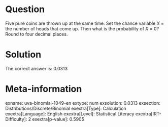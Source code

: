 Question
========

Five pure coins are thrown up at the same time. Set the chance variable *X* = the number of heads that come up. Then what is the probability of *X* = 0? Round to four decimal places.

Solution
========

The correct answer is: 0.0313

Meta-information
================
exname: uva-binomial-1049-en
extype: num
exsolution: 0.0313
exsection: Distributions/Discrete/Binomial
exextra[Type]: Calculation
exextra[Language]: English
exextra[Level]: Statistical Literacy
exextra[IRT-Difficulty]: 2
exextra[p-value]: 0.5905
